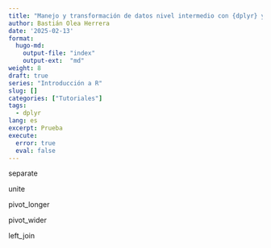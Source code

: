 ```yaml
---
title: "Manejo y transformación de datos nivel intermedio con {dplyr} y {tidyr}"
author: Bastián Olea Herrera
date: '2025-02-13'
format: 
  hugo-md:
    output-file: "index"
    output-ext:  "md"
weight: 8
draft: true
series: "Introducción a R"
slug: []
categories: ["Tutoriales"]
tags:
  - dplyr
lang: es
excerpt: Prueba
execute: 
  error: true
  eval: false
---
```


separate

unite

pivot_longer

pivot_wider

left_join
